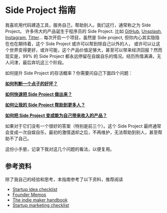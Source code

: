 # Side Project 指南

我喜欢用代码建造工具，服务自己，帮助别人。我们这行，通常称之为 Side Project。
许多伟大的产品诞生于程序员的 Side Project. 比如 [GitHub](https://gist.github.com/defunkt/6443), [Unsplash](https://medium.com/who-what-why/how-side-projects-saved-our-startup-a83a80f3b3ae), [Instagram](https://www.molfar.io/blog/2020/side-projects), [Titter](https://www.molfar.io/blog/2020/side-projects)...
每次开启一个项目，虽然是 Side project, 但你内心其实隐隐在也在期待着，这个 Side Project 或许可以帮到除自己以外的人，
或许可以让这个世界变得更好，或许可能，这个产品价值足够大，甚至可以带来经济回报？然而现实是，99% 的 Side Project 都永远停留在自娱自乐的情况。经历热情满满，无人问津，最后弃坑这三个阶段。

如何提升 Side Project 的存活概率？你需要问自己下面四个问题：

[**如何判断一个点子的好坏？**](/idea)

[**如何快速把 Side Project 做出来？**](/build)

[**如何让我的 Side Project 帮助到更多人？**](/getting-users)

[**如何把 Side Project 变成能为自己带来收入的产品？**](/making-money)

如果对于它们没有一个很好的答案（特别是前三个）。这个 Side Project 最终通常会变成一次自娱自乐，最初的激情退却之后，不再维护，无法帮助到别人，甚至帮助不了自己。

这份小手册，记录下我对这几个问题的看法，以便复用。

## 参考资料

除了我自己的经验和思考，本指南参考了以下资料，推荐阅读

- [Startup idea checklist](https://www.defmacro.org/2019/03/26/startup-checklist.html)
- [Founder Memos](https://www.julian.capital/)
- [The indie maker handbook](https://readmake.com)
- [Startup marketing checklist](https://github.com/draftdev/startup-marketing-checklist/blob/master/marketing-checklist.md)


